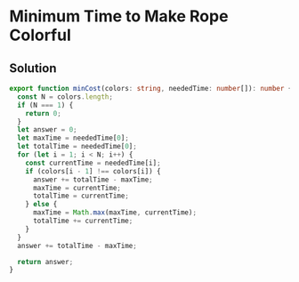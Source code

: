 # Minimum Time to Make Rope Colorful

## Solution

```typescript filename="solution.ts" copy
export function minCost(colors: string, neededTime: number[]): number {
  const N = colors.length;
  if (N === 1) {
    return 0;
  }
  let answer = 0;
  let maxTime = neededTime[0];
  let totalTime = neededTime[0];
  for (let i = 1; i < N; i++) {
    const currentTime = neededTime[i];
    if (colors[i - 1] !== colors[i]) {
      answer += totalTime - maxTime;
      maxTime = currentTime;
      totalTime = currentTime;
    } else {
      maxTime = Math.max(maxTime, currentTime);
      totalTime += currentTime;
    }
  }
  answer += totalTime - maxTime;

  return answer;
}
```
